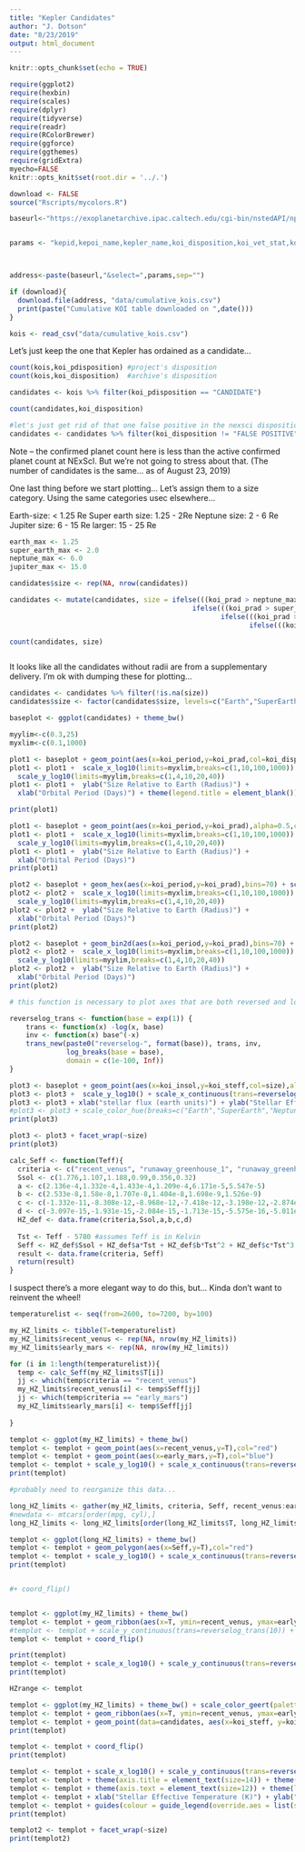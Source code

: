 ```yaml
---
title: "Kepler Candidates"
author: "J. Dotson"
date: "8/23/2019"
output: html_document
---
```


```r
knitr::opts_chunk$set(echo = TRUE)

require(ggplot2)
require(hexbin)
require(scales)
require(dplyr)
require(tidyverse)
require(readr)
require(RColorBrewer)
require(ggforce)
require(ggthemes)
require(gridExtra)
myecho=FALSE
knitr::opts_knit$set(root.dir = '../.')
```


```r
download <- FALSE
source("Rscripts/mycolors.R")
```


```r

baseurl<-"https://exoplanetarchive.ipac.caltech.edu/cgi-bin/nstedAPI/nph-nstedAPI?table=cumulative"


params <- "kepid,kepoi_name,kepler_name,koi_disposition,koi_vet_stat,koi_vet_date,koi_pdisposition,koi_score,koi_disp_prov,koi_period,koi_eccen,koi_impact,koi_duration,koi_prad,koi_sma,koi_incl,koi_teq,koi_insol,koi_model_snr,koi_steff,koi_slogg,koi_smet,koi_srad,koi_smass,koi_sage,koi_kepmag"



address<-paste(baseurl,"&select=",params,sep="")

if (download){
  download.file(address, "data/cumulative_kois.csv")
  print(paste("Cumulative KOI table downloaded on ",date()))
}


```


```r
kois <- read_csv("data/cumulative_kois.csv")
```

Let's just keep the one that Kepler has ordained as a candidate...

```r

count(kois,koi_pdisposition) #project's disposition
count(kois,koi_disposition)  #archive's disposition

candidates <- kois %>% filter(koi_pdisposition == "CANDIDATE")

```

```r
count(candidates,koi_disposition)

#let's just get rid of that one false positive in the nexsci disposition for plotting clarity...
candidates <- candidates %>% filter(koi_disposition != "FALSE POSITIVE")
```

Note -- the confirmed planet count here is less than the active confirmed planet count at NExScI.   But we're not going to stress about that.  (The number of  candidates is the same...  as of August 23, 2019)


One last thing before we start plotting...  Let's assign them to a size category.  Using the same categories usec elsewhere...

Earth-size:  < 1.25 Re
Super earth size: 1.25 - 2Re
Neptune size: 2 - 6 Re
Jupiter size: 6 - 15 Re
larger: 15 - 25 Re


```r

earth_max <- 1.25
super_earth_max <- 2.0
neptune_max <- 6.0
jupiter_max <- 15.0

candidates$size <- rep(NA, nrow(candidates))

candidates <- mutate(candidates, size = ifelse(((koi_prad > neptune_max) & (koi_prad <= jupiter_max)), "Jupiter",
                                             ifelse(((koi_prad > super_earth_max) & (koi_prad <= neptune_max)), "Neptune",
                                                    ifelse(((koi_prad > earth_max)& (koi_prad <= super_earth_max)), "SuperEarth",
                                                           ifelse(((koi_prad > 0) & (koi_prad <= earth_max)), "Earth", "Huge")))))

count(candidates, size)



```
It looks like all the candidates without radii are from a supplementary delivery.  I'm ok with dumping these for plotting...

```r
candidates <- candidates %>% filter(!is.na(size))
candidates$size <- factor(candidates$size, levels=c("Earth","SuperEarth","Neptune","Jupiter","Huge"))
```




```r

baseplot <- ggplot(candidates) + theme_bw()

myylim<-c(0.3,25)
myxlim<-c(0.1,1000)

plot1 <- baseplot + geom_point(aes(x=koi_period,y=koi_prad,col=koi_disposition),alpha=0.5)
plot1 <- plot1 +  scale_x_log10(limits=myxlim,breaks=c(1,10,100,1000)) + 
  scale_y_log10(limits=myylim,breaks=c(1,4,10,20,40))
plot1 <- plot1 +  ylab("Size Relative to Earth (Radius)") +
  xlab("Orbital Period (Days)") + theme(legend.title = element_blank())

print(plot1)

plot1 <- baseplot + geom_point(aes(x=koi_period,y=koi_prad),alpha=0.5,col="cadetblue")
plot1 <- plot1 +  scale_x_log10(limits=myxlim,breaks=c(1,10,100,1000)) + 
  scale_y_log10(limits=myylim,breaks=c(1,4,10,20,40))
plot1 <- plot1 +  ylab("Size Relative to Earth (Radius)") +
  xlab("Orbital Period (Days)") 
print(plot1)

plot2 <- baseplot + geom_hex(aes(x=koi_period,y=koi_prad),bins=70) + scale_fill_continuous(type="viridis")
plot2 <- plot2 +  scale_x_log10(limits=myxlim,breaks=c(1,10,100,1000)) + 
  scale_y_log10(limits=myylim,breaks=c(1,4,10,20,40))
plot2 <- plot2 +  ylab("Size Relative to Earth (Radius)") +
  xlab("Orbital Period (Days)") 
print(plot2)

plot2 <- baseplot + geom_bin2d(aes(x=koi_period,y=koi_prad),bins=70) + scale_fill_continuous(type="viridis")
plot2 <- plot2 +  scale_x_log10(limits=myxlim,breaks=c(1,10,100,1000)) + 
  scale_y_log10(limits=myylim,breaks=c(1,4,10,20,40))
plot2 <- plot2 +  ylab("Size Relative to Earth (Radius)") +
  xlab("Orbital Period (Days)") 
print(plot2)


```

```r
# this function is necessary to plot axes that are both reversed and log

reverselog_trans <- function(base = exp(1)) {
    trans <- function(x) -log(x, base)
    inv <- function(x) base^(-x)
    trans_new(paste0("reverselog-", format(base)), trans, inv, 
              log_breaks(base = base), 
              domain = c(1e-100, Inf))
}

```




```r
plot3 <- baseplot + geom_point(aes(x=koi_insol,y=koi_steff,col=size),alpha = 0.5) + scale_color_geert(palette="planets")
plot3 <- plot3 +  scale_y_log10() + scale_x_continuous(trans=reverselog_trans(10))
plot3 <- plot3 + xlab("stellar flux (earth units)") + ylab("Stellar Effective Temperature (K)")
#plot3 <- plot3 + scale_color_hue(breaks=c("Earth","SuperEarth","Neptune","Jupiter","Huge"))
print(plot3)

plot3 <- plot3 + facet_wrap(~size)
print(plot3)
```

```r
calc_Seff <- function(Teff){
  criteria <- c("recent_venus", "runaway_greenhouse_1", "runaway_greenhouse_5", "runaway_greenhouse_01","max_greenouse","early_mars" )
  Ssol <- c(1.776,1.107,1.188,0.99,0.356,0.32)
  a <- c(2.136e-4,1.332e-4,1.433e-4,1.209e-4,6.171e-5,5.547e-5)
  b <- c(2.533e-8,1.58e-8,1.707e-8,1.404e-8,1.698e-9,1.526e-9)
  c <- c(-1.332e-11,-8.308e-12,-8.968e-12,-7.418e-12,-3.198e-12,-2.874e-12)
  d <- c(-3.097e-15,-1.931e-15,-2.084e-15,-1.713e-15,-5.575e-16,-5.011e-16)
  HZ_def <- data.frame(criteria,Ssol,a,b,c,d)
  
  Tst <- Teff - 5780 #assumes Teff is in Kelvin
  Seff <- HZ_def$Ssol + HZ_def$a*Tst + HZ_def$b*Tst^2 + HZ_def$c*Tst^3 + HZ_def$d*Tst^4
  result <- data.frame(criteria, Seff)
  return(result)
}
```


I suspect there's a more elegant way to do this, but...  Kinda don't want to reinvent the wheel!

```r

temperaturelist <- seq(from=2600, to=7200, by=100)

my_HZ_limits <- tibble(T=temperaturelist)
my_HZ_limits$recent_venus <- rep(NA, nrow(my_HZ_limits))
my_HZ_limits$early_mars <- rep(NA, nrow(my_HZ_limits))

for (i in 1:length(temperaturelist)){
  temp <- calc_Seff(my_HZ_limits$T[i])
  jj <- which(temp$criteria == "recent_venus")
  my_HZ_limits$recent_venus[i] <- temp$Seff[jj]
  jj <- which(temp$criteria == "early_mars")
  my_HZ_limits$early_mars[i] <- temp$Seff[jj]
  
}

templot <- ggplot(my_HZ_limits) + theme_bw()
templot <- templot + geom_point(aes(x=recent_venus,y=T),col="red")
templot <- templot + geom_point(aes(x=early_mars,y=T),col="blue")
templot <- templot + scale_y_log10() + scale_x_continuous(trans=reverselog_trans(10))
print(templot)

#probably need to reorganize this data...

long_HZ_limits <- gather(my_HZ_limits, criteria, Seff, recent_venus:early_mars, factor_key=TRUE)
#newdata <- mtcars[order(mpg, cyl),]
long_HZ_limits <- long_HZ_limits[order(long_HZ_limits$T, long_HZ_limits$Seff),]

templot <- ggplot(long_HZ_limits) + theme_bw()
templot <- templot + geom_polygon(aes(x=Seff,y=T),col="red")
templot <- templot + scale_y_log10() + scale_x_continuous(trans=reverselog_trans(10))
print(templot)


#+ coord_flip()


templot <- ggplot(my_HZ_limits) + theme_bw()
templot <- templot + geom_ribbon(aes(x=T, ymin=recent_venus, ymax=early_mars),fill="lightgrey")
#templot <- templot + scale_y_continuous(trans=reverselog_trans(10)) + scale_y_log10()
templot <- templot + coord_flip()

print(templot)
templot <- templot + scale_x_log10() + scale_y_continuous(trans=reverselog_trans(10))
print(templot)

HZrange <- templot

```


```r


templot <- ggplot(my_HZ_limits) + theme_bw() + scale_color_geert(palette="planets2")
templot <- templot + geom_ribbon(aes(x=T, ymin=recent_venus, ymax=early_mars),fill="lightgrey")
templot <- templot + geom_point(data=candidates, aes(x=koi_steff, y=koi_insol, col=size), alpha=0.8, size=0.7)
print(templot)

templot <- templot + coord_flip()
print(templot)

templot <- templot + scale_x_log10() + scale_y_continuous(trans=reverselog_trans(10)) 
templot <- templot + theme(axis.title = element_text(size=14)) + theme(legend.title = element_text(size=14))
templot <- templot + theme(axis.text = element_text(size=12)) + theme(legend.text = element_text(size=12))
templot <- templot + xlab("Stellar Effective Temperature (K)") + ylab("Stellar Flux (earth units)")
templot <- templot + guides(colour = guide_legend(override.aes = list(size=3)))
print(templot)

templot2 <- templot + facet_wrap(~size)
print(templot2)

```






